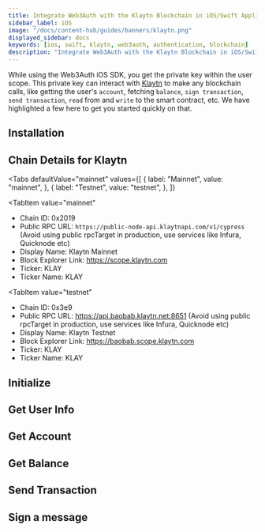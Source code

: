 ```yaml
---
title: Integrate Web3Auth with the Klaytn Blockchain in iOS/Swift Applications
sidebar_label: iOS
image: "/docs/content-hub/guides/banners/klaytn.png"
displayed_sidebar: docs
keywords: [ios, swift, klaytn, web3auth, authentication, blockchain]
description: "Integrate Web3Auth with the Klaytn Blockchain in iOS/Swift Applications | Documentation - Web3Auth"
---
```



<SEO
  title="Integrate Web3Auth with the Klaytn Blockchain in iOS/Swift Applications"
  description="Integrate Web3Auth with the Klaytn Blockchain in iOS/Swift Applications | Documentation - Web3Auth"
  image="https://web3auth.io/docs/content-hub/guides/banners/klaytn.png"
  slug="/connect-blockchain/evm/klaytn/ios"
/>

While using the Web3Auth iOS SDK, you get the private key within the user scope. This private key can interact with
[Klaytn](https://klaytn.foundation) to make any blockchain calls, like getting the user's `account`, fetching `balance`, `sign transaction`,
`send transaction`, `read` from and `write` to the smart contract, etc. We have highlighted a few here to get you started quickly on that.

## Installation

<InstallationSnippet />

## Chain Details for Klaytn

<Tabs
 defaultValue="mainnet"
  values={[
    { label: "Mainnet", value: "mainnet", },
    { label: "Testnet", value: "testnet", },
  ]}
>
<TabItem
  value="mainnet"
>

- Chain ID: 0x2019
- Public RPC URL: `https://public-node-api.klaytnapi.com/v1/cypress` (Avoid using public rpcTarget in production, use services like Infura, Quicknode
  etc)
- Display Name: Klaytn Mainnet
- Block Explorer Link: https://scope.klaytn.com
- Ticker: KLAY
- Ticker Name: KLAY

</TabItem>

<TabItem
  value="testnet"
>

- Chain ID: 0x3e9
- Public RPC URL: https://api.baobab.klaytn.net:8651 (Avoid using public rpcTarget in production, use services like Infura, Quicknode etc)
- Display Name: Klaytn Testnet
- Block Explorer Link: https://baobab.scope.klaytn.com
- Ticker: KLAY
- Ticker Name: KLAY

</TabItem>
</Tabs>

## Initialize

<InitialisationSnippet />

## Get User Info

<UserInfoSnippet />

## Get Account

<GetAccountSnippet />

## Get Balance

<GetBalanceSnippet />

## Send Transaction

<SendTransactionSnippet />

## Sign a message

<SignMessageSnippet />
